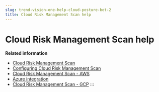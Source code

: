 ```yaml
---
slug: trend-vision-one-help-cloud-posture-bot-2
title: Cloud Risk Management Scan help
---
```

# Cloud Risk Management Scan help

**Related information**

- [Cloud Risk Management Scan](cloudIdentityBot-2.mdx)
- [Configuring Cloud Risk Management Scan](configuring-cloud-posture-bot-2.mdx)
- [Cloud Risk Management Scan - AWS](conformitybot-aws-2.mdx)
- [Azure integration](azure-integration-2.mdx)
- [Cloud Risk Management Scan - GCP](gcp-2.mdx)
:::
